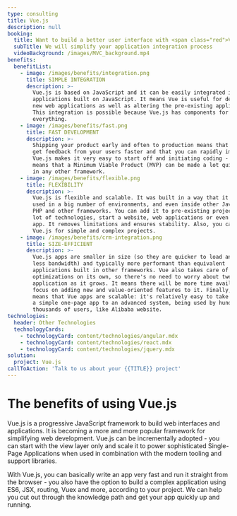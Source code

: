 ```yaml
---
type: consulting
title: Vue.js
description: null
booking:
  title: Want to build a better user interface with <span class="red">Vue.js</span>?
  subTitle: We will simplify your application integration process
  videoBackground: /images/MVC_background.mp4
benefits:
  benefitList:
    - image: /images/benefits/integration.png
      title: SIMPLE INTEGRATION
      description: >-
        Vue.js is based on JavaScript and it can be easily integrated into other
        applications built on JavaScript. It means Vue is useful for developing
        new web applications as well as altering the pre-existing applications.
        This integration is possible because Vue.js has components for
        everything.
    - image: /images/benefits/fast.png
      title: FAST DEVELOPMENT
      description: >-
        Shipping your product early and often to production means that you will
        get feedback from your users faster and that you can rapidly improve it.
        Vue.js makes it very easy to start off and initiating coding - which
        means that a Minimum Viable Product (MVP) can be made a lot quicker than
        in any other framework.
    - image: /images/benefits/flexible.png
      title: FLEXIBILITY
      description: >-
        Vue.js is flexible and scalable. It was built in a way that it can be
        used in a big number of environments, and even inside other JavaScript,
        PHP and other frameworks. You can add it to pre-existing projects in a
        lot of technologies, start a website, web applications or even a native
        app. It removes limitations and ensures stability. Also, you can use
        Vue.js for simple and complex projects.
    - image: /images/benefits/crm-integration.png
      title: SIZE-EFFICIENT
      description: >-
        Vue.js apps are smaller in size (so they are quicker to load and use
        less bandwidth) and typically more performant than equivalent
        applications built in other frameworks. Vue also takes care of a lot of
        optimizations on its own, so there's no need to worry about tweaking the
        application as it grows. It means there will be more time available to
        focus on adding new and value-oriented features to it. Finally, it also
        means that Vue apps are scalable: it's relatively easy to take them from
        a simple one-page app to an advanced system, being used by hundreds of
        thousands of users, like Alibaba website.
technologies:
  header: Other Technologies
  technologyCards:
    - technologyCard: content/technologies/angular.mdx
    - technologyCard: content/technologies/react.mdx
    - technologyCard: content/technologies/jquery.mdx
solution:
  project: Vue.js
callToAction: 'Talk to us about your {{TITLE}} project'
---
```


# The benefits of using **Vue.js**

<VideoEmbed url="https://www.youtube.com/watch?v=p1iLqZnZPdo" />

Vue.js is a progressive JavaScript framework to build web interfaces and applications. It is becoming a more and more popular framework for simplifying web development. Vue.js can be incrementally adopted - you can start with the view layer only and scale it to power sophisticated Single-Page Applications when used in combination with the modern tooling and support libraries.

With Vue.js, you can basically write an app very fast and run it straight from the browser - you also have the option to build a complex application using ES6, JSX, routing, Vuex and more, according to your project. We can help you cut out through the knowledge path and get your app quickly up and running.
